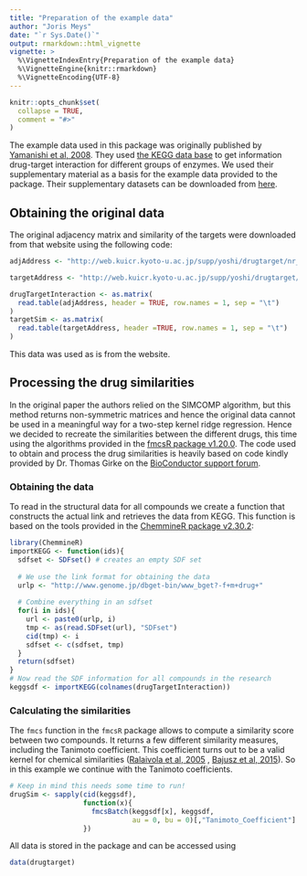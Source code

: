 ```yaml
---
title: "Preparation of the example data"
author: "Joris Meys"
date: "`r Sys.Date()`"
output: rmarkdown::html_vignette
vignette: >
  %\VignetteIndexEntry{Preparation of the example data}
  %\VignetteEngine{knitr::rmarkdown}
  %\VignetteEncoding{UTF-8}
---
```


```r
knitr::opts_chunk$set(
  collapse = TRUE,
  comment = "#>"
)
```

The example data used in this package was originally published by
[Yamanishi et al, 2008](https://doi.org/10.1093/bioinformatics/btn162). They 
used [the KEGG data base](https://www.kegg.jp/) to get information drug-target
interaction for different groups of enzymes. We used their supplementary
material as a basis for the example data provided to the package. Their
supplementary datasets can be downloaded from [here](http://web.kuicr.kyoto-u.ac.jp/supp/yoshi/drugtarget/).

## Obtaining the original data

The original adjacency matrix and similarity of the targets
were downloaded from that website using the following code:

```r
adjAddress <- "http://web.kuicr.kyoto-u.ac.jp/supp/yoshi/drugtarget/nr_admat_dgc.txt"

targetAddress <- "http://web.kuicr.kyoto-u.ac.jp/supp/yoshi/drugtarget/nr_simmat_dg.txt"

drugTargetInteraction <- as.matrix(
  read.table(adjAddress, header = TRUE, row.names = 1, sep = "\t")
)
targetSim <- as.matrix(
  read.table(targetAddress, header =TRUE, row.names = 1, sep = "\t")
)
```

This data was used as is from the website.

## Processing the drug similarities

In the original paper the authors relied on the SIMCOMP algorithm, but this
method returns non-symmetric matrices and hence the original data cannot
be used in a meaningful way for a two-step kernel ridge regression. Hence we decided to recreate the similarities between the different drugs,
this time using the algorithms provided in the 
[fmcsR package v1.20.0](https://bioconductor.org/packages/release/bioc/html/fmcsR.html). 
The code used to obtain and process the drug similarities is heavily based on
code kindly provided by Dr. Thomas Girke on the 
[BioConductor support forum](https://support.bioconductor.org/p/106712/#106744).

### Obtaining the data

To read in the structural data for all compounds we create a function that
constructs the actual link and retrieves the data from KEGG. This function
is based on the tools provided in the 
[ChemmineR package v2.30.2](http://bioconductor.org/packages/ChemmineR/):

```r
library(ChemmineR)
importKEGG <- function(ids){
  sdfset <- SDFset() # creates an empty SDF set
  
  # We use the link format for obtaining the data
  urlp <- "http://www.genome.jp/dbget-bin/www_bget?-f+m+drug+"
  
  # Combine everything in an sdfset
  for(i in ids){
    url <- paste0(urlp, i)
    tmp <- as(read.SDFset(url), "SDFset")
    cid(tmp) <- i
    sdfset <- c(sdfset, tmp)
  }
  return(sdfset)
}
# Now read the SDF information for all compounds in the research
keggsdf <- importKEGG(colnames(drugTargetInteraction))
```

### Calculating the similarities

The `fmcs` function in the `fmcsR` package allows to compute a similarity
score between two compounds. It returns a few different similarity measures,
including the Tanimoto coefficient. This coefficient turns out to be a 
valid kernel for chemical similarities 
([Ralaivola et al, 2005](https://doi.org/10.1016/j.neunet.2005.07.009) ,
[Bajusz et al, 2015](https://doi.org/10.1186/s13321-015-0069-3)). So
in this example we continue with the Tanimoto coefficients.

```r
# Keep in mind this needs some time to run! 
drugSim <- sapply(cid(keggsdf),
                  function(x){
                    fmcsBatch(keggsdf[x], keggsdf,
                              au = 0, bu = 0)[,"Tanimoto_Coefficient"]
                  })
```

All data is stored in the package and can be accessed using

```r
data(drugtarget)
```
